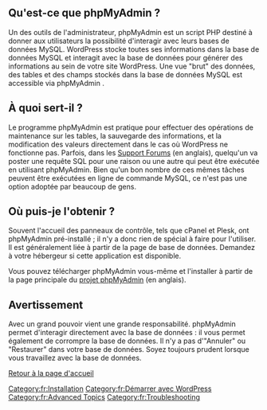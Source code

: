 {{Languages|
{{en|phpMyAdmin}}
{{fr|phpMyAdmin}}
{{it|phpMyAdmin}}
{{pt-br|phpMyAdmin}}
{{ru|ru:phpMyAdmin}}
}}

== Qu'est-ce que phpMyAdmin ? ==

Un des outils de l'administrateur, phpMyAdmin est un script PHP destiné à donner aux utilisateurs la possibilité d'interagir avec leurs bases de données MySQL. WordPress stocke toutes ses informations dans la base de données MySQL et interagit avec la base de données pour générer des informations au sein de votre site WordPress. Une vue "brut" des données, des tables et des champs stockés dans la base de données MySQL est accessible via phpMyAdmin .

== À quoi sert-il ? ==

Le programme phpMyAdmin est pratique pour effectuer des opérations de maintenance sur les tables, la sauvegarde des informations, et la modification des valeurs directement dans le cas où WordPress ne fonctionne pas. Parfois, dans les [[Using_the_Support_Forums|Support Forums]] (en anglais), quelqu'un va poster une requête SQL pour une raison ou une autre qui peut être exécutée en utilisant phpMyAdmin. Bien qu'un bon nombre de ces mêmes tâches peuvent être exécutées en ligne de commande MySQL, ce n'est pas une option adoptée par beaucoup de gens.

== Où puis-je l'obtenir ? ==

Souvent l'accueil des panneaux de contrôle, tels que cPanel et Plesk, ont phpMyAdmin pré-installé ; il n'y a donc rien de spécial à faire pour l'utiliser. Il est généralement liée à partir de la page de base de données. Demandez à votre hébergeur si cette application est disponible.

Vous pouvez télécharger phpMyAdmin vous-même et l'installer à partir de la page principale du [http://www.phpmyadmin.net/home_page/ projet phpMyAdmin] (en anglais).

== Avertissement ==

Avec un grand pouvoir vient une grande responsabilité. phpMyAdmin permet d'interagir directement avec la base de données : il vous permet également de corrompre la base de données. Il n'y a pas d'"Annuler" ou "Restaurer" dans votre base de données. Soyez toujours prudent lorsque vous travaillez avec la base de données.

[[fr:Accueil|Retour à la page d'accueil]]

[[Category:fr:Installation]]
[[Category:fr:Démarrer avec WordPress]]
[[Category:fr:Advanced Topics]]
[[Category:fr:Troubleshooting]]